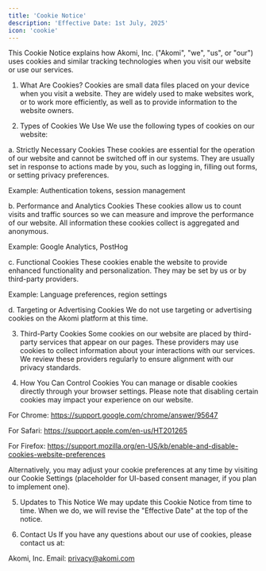 ```yaml
---
title: 'Cookie Notice'
description: 'Effective Date: 1st July, 2025'
icon: 'cookie'
---
```


This Cookie Notice explains how Akomi, Inc. ("Akomi", "we", "us", or "our") uses cookies and similar tracking technologies when you visit our website or use our services.

1. What Are Cookies?
   Cookies are small data files placed on your device when you visit a website. They are widely used to make websites work, or to work more efficiently, as well as to provide information to the website owners.

2. Types of Cookies We Use
   We use the following types of cookies on our website:

a. Strictly Necessary Cookies
These cookies are essential for the operation of our website and cannot be switched off in our systems. They are usually set in response to actions made by you, such as logging in, filling out forms, or setting privacy preferences.

Example: Authentication tokens, session management

b. Performance and Analytics Cookies
These cookies allow us to count visits and traffic sources so we can measure and improve the performance of our website. All information these cookies collect is aggregated and anonymous.

Example: Google Analytics, PostHog

c. Functional Cookies
These cookies enable the website to provide enhanced functionality and personalization. They may be set by us or by third-party providers.

Example: Language preferences, region settings

d. Targeting or Advertising Cookies
We do not use targeting or advertising cookies on the Akomi platform at this time.

3. Third-Party Cookies
   Some cookies on our website are placed by third-party services that appear on our pages. These providers may use cookies to collect information about your interactions with our services. We review these providers regularly to ensure alignment with our privacy standards.

4. How You Can Control Cookies
   You can manage or disable cookies directly through your browser settings. Please note that disabling certain cookies may impact your experience on our website.

For Chrome: https://support.google.com/chrome/answer/95647

For Safari: https://support.apple.com/en-us/HT201265

For Firefox: https://support.mozilla.org/en-US/kb/enable-and-disable-cookies-website-preferences

Alternatively, you may adjust your cookie preferences at any time by visiting our Cookie Settings (placeholder for UI-based consent manager, if you plan to implement one).

5. Updates to This Notice
   We may update this Cookie Notice from time to time. When we do, we will revise the "Effective Date" at the top of the notice.

6. Contact Us
   If you have any questions about our use of cookies, please contact us at:

Akomi, Inc.
Email: privacy@akomi.com
